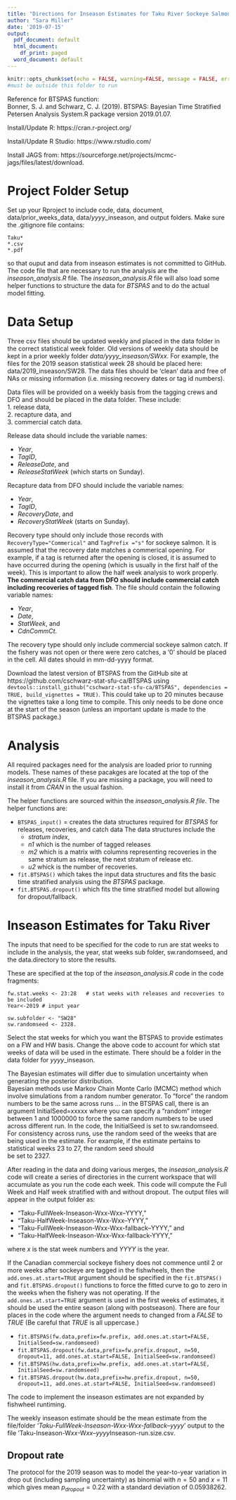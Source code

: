 ```yaml
---
title: "Directions for Inseason Estimates for Taku River Sockeye Salmon Using BTSPAS"
author: "Sara Miller"
date: '2019-07-15'
output:
  pdf_document: default
  html_document:
    df_print: paged
  word_document: default
---
```

```r
knitr::opts_chunk$set(echo = FALSE, warning=FALSE, message = FALSE, error=FALSE)
#must be outside this folder to run
```
Reference for BTSPAS function:  
Bonner, S. J. and Schwarz, C. J. (2019). BTSPAS: Bayesian Time Stratified Petersen Analysis System.R package
version 2019.01.07.

Install/Update R:
https://cran.r-project.org/

Install/Update R Studio:
https://www.rstudio.com/

Install JAGS from: https://sourceforge.net/projects/mcmc-jags/files/latest/download.

# Project Folder Setup
Set up your Rproject to include code, data, document, data/prior_weeks_data, data/*yyyy*_inseason, and output folders. Make sure the .gitignore file contains:
```
Taku*
*.csv
*.pdf
```

so that ouput and data from inseason estimates is not committed to GitHub.
The code file that are necessary to run the analysis are the *inseason_analysis.R* file.
The *inseason_analysis.R* file will also load some helper functions to structure the data for *BTSPAS* and
to do the actual model fitting.

# Data Setup
Three csv files should be updated weekly and placed in the data folder in the correct statistical week folder. 
Old versions of weekly data should be kept in a prior weekly folder *data/yyyy_inseason/SWxx*.
For example, the files for the 2019 season statistical week 28 should be placed here: data/2019_inseason/SW28. 
The data files should be 'clean' data and free of NAs or missing information (i.e. missing recovery dates or tag id numbers).  

Data files will be provided on a weekly basis from the tagging crews and DFO and should be placed in the data folder. These include:  
1. release data,  
2. recapture data, and  
3. commercial catch data.  

Release data should include the variable names: 

* *Year*, 
* *TagID*,
* *ReleaseDate*, and 
* *ReleaseStatWeek* (which starts on Sunday). 

Recapture data from DFO should include the variable names:

* *Year*, 
* *TagID*, 
* *RecoveryDate*, and 
* *RecoveryStatWeek* (starts on Sunday). 

Recovery type should only include those records with `RecoveryType="Commerical"` and `TagPrefix ="s"` for sockeye salmon. 
It is assumed that the recovery date matches a commerical opening. 
For example, if a tag is returned after the opening is closed, it is assumed to have occurred 
during the opening (which is usually in the first half of the week). 
This is important to allow the half week analysis to work properly. 
**The commercial catch data from DFO should include commercial catch including recoveries of tagged fish**.
The file should contain the following variable names: 

* *Year*, 
* *Date*, 
* *StatWeek*, and 
* *CdnCommCt*. 

The recovery type should only include commercial sockeye salmon catch. 
If the fishery was not open or there were zero catches, a '0' should be placed in the cell. All dates should in mm-dd-yyyy format.


Download the latest version of BTSPAS from the GitHub site at https://github.com/cschwarz-stat-sfu-ca/BTSPAS 
using `devtools::install_github("cschwarz-stat-sfu-ca/BTSPAS", dependencies = TRUE, build_vignettes = TRUE)`.
This could take up to 20 minutes because the vignettes take a long time to compile. This only needs to be done
once at the start of the season (unless an important update is made to the BTSPAS package.)

# Analysis
All required packages need for the analysis are loaded prior to running models.
These names of these pacakges are located at the top of the *inseason_analysis.R* file.
If you are missing a package, you will need to install it from *CRAN* in the usual fashion.

The helper functions are sourced within the *inseason_analysis.R file*.
The helper functions are:

* `BTSPAS_input()` = creates the data structures required for *BTSPAS* for releases, recoveries, and catch data
The data structures include the
  + *stratum index*, 
  + *n1* which is the number of tagged releases
  + *m2* which is a matrix with columns representing recoveries in the same stratum as release, the next stratum of release etc. 
  + *u2* whick is the number of recoveries.

* `fit.BTSPAS()` which takes the input data structures and fits the basic time stratified analysis using the *BTSPAS* package.
* `fit.BTSPAS.dropout()` which fits the time stratified model but allowing for dropout/fallback.

# Inseason Estimates for Taku River
The inputs that need to be specified for the code to run are stat weeks to include in the analysis,
the year, stat weeks sub folder, sw.randomseed, and the data.directory to store the results.

These are specified at the top of the *inseason_analysis.R* code in the code fragments:
```
fw.stat.weeks <- 23:28   # stat weeks with releases and recoveries to  be included
Year<-2019 # input year

sw.subfolder <- "SW28" 
sw.randomseed <- 2328.
```
Select the stat weeks for which you want the BTSPAS to provide estimates on a FW and HW basis.
Change the above code to account for which stat weeks of data will be used in the estimate. 
There should be a folder in the data folder for *yyyy*_inseason.

The Bayesian estimates will differ due to simulation uncertainty when generating the posterior distribution.  
Bayesian methods use Markov Chain Monte Carlo (MCMC) method which involve simulations from a random number generator. To   "force" the random numbers to be the same across runs ... in the BTSPAS call, there is an argument InitialSeed=xxxxx where you can specify a "random" integer between 1 and 1000000 to force the same random numbers to be used across different run.
In the code, the InitialSeed is set to sw.randomseed. For consistency across runs, use the random seed of the weeks that are being used in the estimate. For example, if the estimate pertains to statistical weeks 23 to 27, the random seed should  
be set to 2327.

After reading in the data and doing various merges, the *inseason_analysis.R* code will 
create a series of directories in the current workspace that will accumulate 
as you run the code each week. This code will compute the Full Week and Half week 
stratified with and without dropout. The output files will appear in the output folder as:

* "Taku-FullWeek-Inseason-Wxx-Wxx--YYYY,"  
* "Taku-HalfWeek-Inseason-Wxx-Wxx--YYYY,"  
* "Taku-FullWeek-Inseason-Wxx-Wxx-fallback--YYYY," and  
* "Taku-HalfWeek-Inseason-Wxx-Wxx-fallback-YYYY," 

where *x* is the stat week numbers and *YYYY* is the year.  

If the Canadian commercial sockeye fishery 
does not commence until 2 or more weeks after sockeye are tagged in the fishwheels, 
then the `add.ones.at.start=TRUE` argument should be specified in
the `fit.BTSPAS()` and `fit.BTSPAS.dropout()` functions to force the fitted
curve to go to zero in the weeks when the fishery was not operating. 
If the `add.ones.at.start=TRUE` argument is used in the first weeks of estimates, it should be 
used the entire season (along with postseason). There are four places in the code where the
argument needs to changed from a *FALSE* to *TRUE* (Be careful that *TRUE* is all uppercase.)

* `fit.BTSPAS(fw.data,prefix=fw.prefix, add.ones.at.start=FALSE, InitialSeed=sw.randomseed)`
* `fit.BTSPAS.dropout(fw.data,prefix=fw.prefix.dropout, n=50, dropout=11, add.ones.at.start=FALSE, InitialSeed=sw.randomseed)`
* `fit.BTSPAS(hw.data,prefix=hw.prefix, add.ones.at.start=FALSE, InitialSeed=sw.randomseed)`
* `fit.BTSPAS.dropout(hw.data,prefix=hw.prefix.dropout, n=50, dropout=11, add.ones.at.start=FALSE, InitialSeed=sw.randomseed)`

The code to implement the inseason estimates are not expanded by fishwheel runtiming.

The weekly inseason estimate should be the mean estimate from the file/folder '*Taku-FullWeek-Inseason-Wxx-Wxx-fallback--yyyy*' output to the file  'Taku-Inseason-W*xx*-W*xx*--*yyyy*Inseason-run.size.csv.  

## Dropout rate
The protocol for the 2019 season was to model the year-to-year variation in drop out (including sampling uncertainty) as binomial with $n =  50$  and $x= 11$ 
which gives mean $p_{dropout}= 0.22$ with a standard deviation of $0.05938262$. 

